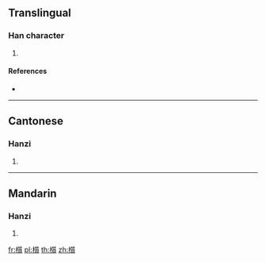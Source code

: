 ==Translingual==

===Han character===
{{Han char|rn=75|rad=木|as=15|sn=19|four=42986|canj=DHLC}}

# {{defn|Han|sort=木15}}

====References====
* {{Han ref|kx=0559.300|dkj=15788|dj=0949.050|hdz=21314.100|uh=6ACD|ud=27341|bh=F257|bd=62039}}

----

==Cantonese==

===Hanzi===
{{yue-hanzi|jyut=[[zat1]]|y=jat1}}

# {{defn|lang=yue|sort=木15}}

----

==Mandarin==

===Hanzi===
{{cmn-hanzi|pin=[[zhì]] ([[zhi4]])|wg=chih<sup>4</sup>}}

# {{defn|lang=cmn|sort=木15}}

[[fr:櫍]]
[[pl:櫍]]
[[th:櫍]]
[[zh:櫍]]
